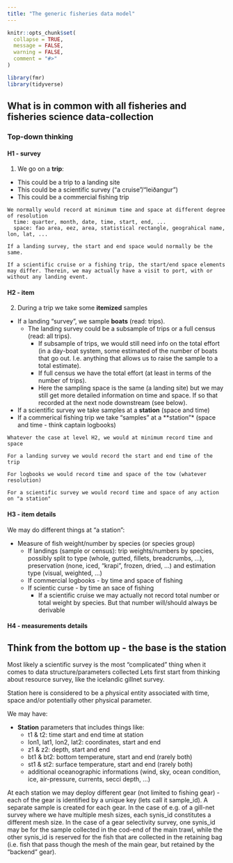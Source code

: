 ```yaml
---
title: "The generic fisheries data model"
---
```


```r
knitr::opts_chunk$set(
  collapse = TRUE,
  message = FALSE,
  warning = FALSE,
  comment = "#>"
)
```

```r
library(fmr)
library(tidyverse)
```

## What is in common with all fisheries and fisheries science data-collection

### Top-down thinking

#### H1 - survey

1. We go on a **trip**:
  * This could be a trip to a landing site
  * This could be a scientific survey ("a cruise"/"leiðangur")
  * This could be a commercial fishing trip
  
```
We normally would record at minimum time and space at different degree of resolution
  time: quarter, month, date, time, start, end, ...
  space: fao area, eez, area, statistical rectangle, geograhical name, lon, lat, ...

If a landing survey, the start and end space would normally be the same.

If a scientific cruise or a fishing trip, the start/end space elements may differ. Therein, we may actually have a visit to port, with or without any landing event.
```

#### H2 - item

2. During a trip we take some **itemized** samples
  * If a landing "survey", we sample **boats** (read: trips).
    * The landing survey could be a subsample of trips or a full census (read: all trips).
      * If subsample of trips, we would still need info on the total effort (in a day-boat system, some estimated of the number of boats that go out. I.e. anything that allows us to raise the sample to a total estimate).
      * If full census we have the total effort (at least in terms of the number of trips).
      * Here the sampling space is the same (a landing site) but we may still get more detailed information on time and space. If so that recorded at the next node downstream (see below).
  * If a scientific survey we take samples at a **station** (space and time)
  * If a commerical fishing trip we take "samples" at a **station"* (space and time - think captain logbooks)
  
```
Whatever the case at level H2, we would at minimum record time and space

For a landing survey we would record the start and end time of the trip

For logbooks we would record time and space of the tow (whatever resolution)

For a scientific survey we would record time and space of any action on "a station"
```
  
#### H3 - item details

We may do different things at "a station":

* Measure of fish weight/number by species (or species group)
  * If landings (sample or census): trip weights/numbers by species, possibly split to type (whole, gutted, fillets, breadcrumbs, ...), preservation (none, iced, "krapi", frozen, dried, ...) and estimation type (visual, weighted, ...)
  * If commercial logbooks - by time and space of fishing
  * If scientic curse - by time an sace of fishing
    * If a scientific cruise we may actually not record total number or total weight by species. But that number will/should always be derivable 


#### H4 - measurements details





## Think from the bottom up - the base is the station

Most likely a scientific survey is the most "complicated" thing when it comes to data structure/parameters collected Lets first start from thinking about resource survey, like the icelandic gillnet survey.

Station here is considered to be a physical entity associated with time, space and/or potentially other physical parameter.


We may have:

* **Station** parameters that includes things like:
  * t1 &  t2: time start and end time at station
  * lon1, lat1, lon2, lat2: coordinates, start and end
  * z1 & z2: depth, start and end
  * bt1 & bt2: bottom temperature, start and end (rarely both)
  * st1 & st2: surface temperature, start and end (rarely both)
  * additional oceanographic informations (wind, sky, ocean condition, ice, air-pressure, currents, secci depth, ...)

At each station we may deploy different gear (not limited to fishing gear) - each of the gear is identified by a unique key (lets call it sample_id). A separate sample is created for each gear. In the case of e.g. of a gill-net survey where we have multiple mesh sizes, each synis_id constitutes a different mesh size. In the case of a gear selectivity survey, one synis_id may be for the sample collected in the cod-end of the main trawl, while the other synis_id is reserved for the fish that are collected in the retaining bag (i.e. fish that pass though the mesh of the main gear, but retained by the "backend" gear).



